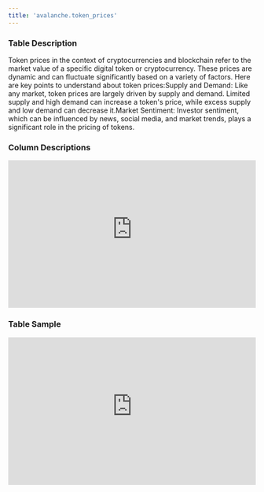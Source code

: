 ```yaml
---
title: 'avalanche.token_prices'
---
```


### Table Description
Token prices in the context of cryptocurrencies and blockchain refer to the market value of a specific digital token or cryptocurrency. These prices are dynamic and can fluctuate significantly based on a variety of factors. Here are key points to understand about token prices:Supply and Demand: Like any market, token prices are largely driven by supply and demand. Limited supply and high demand can increase a token's price, while excess supply and low demand can decrease it.Market Sentiment: Investor sentiment, which can be influenced by news, social media, and market trends, plays a significant role in the pricing of tokens.
### Column Descriptions

<div>
    <iframe
        src="https://doc-embed-app.chainbasehq.com/columns/avalanche.token_prices"
        width="100%"
        height="300px"
        frameBorder="0"
        scrolling="no"
    ></iframe>
</div>

### Table Sample

<div>
    <iframe
        src="https://doc-embed-app.chainbasehq.com/data/avalanche.token_prices"
        width="100%"
        height="300px"
        frameBorder="0"
        scrolling="no"
    ></iframe>
</div>
